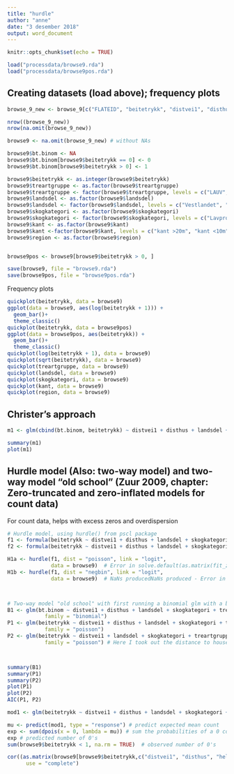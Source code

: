 ```yaml
---
title: "hurdle"
author: "anne"
date: "3 desember 2018"
output: word_document
---
```


```r
knitr::opts_chunk$set(echo = TRUE)
```


```r

load("processdata/browse9.rda")
load("processdata/browse9pos.rda")

```


## Creating datasets (load above); frequency plots
```r
browse_9_new <- browse_9[c("FLATEID", "beitetrykk", "distvei1", "disthus", "landsdel", "skogkategori", "kant", "helling", "hohkatb", "region", "treartgruppe")]
```


```r
nrow((browse_9_new))
nrow(na.omit(browse_9_new)) 

browse9 <- na.omit(browse_9_new) # without NAs

```


```r
browse9$bt.binom <- NA
browse9$bt.binom[browse9$beitetrykk == 0] <- 0
browse9$bt.binom[browse9$beitetrykk > 0] <- 1

browse9$beitetrykk <- as.integer(browse9$beitetrykk)
browse9$treartgruppe <- as.factor(browse9$treartgruppe)
browse9$treartgruppe <- factor(browse9$treartgruppe, levels = c("LAUV", "ROS", "FURU"))
browse9$landsdel <- as.factor(browse9$landsdel)
browse9$landsdel <- factor(browse9$landsdel, levels = c("Vestlandet", "Midt-Norge", "Nord-Norge", "Sørlandet", "Østlandet-vest", "Østlandet-Øst"))
browse9$skogkategori <- as.factor(browse9$skogkategori)
browse9$skogkategori <- factor(browse9$skogkategori, levels = c("Lavproduktiv_eldreskog", "Høyproduktiv_eldreskog", "Høyproduktiv_ungskog",   "Lavproduktiv_ungskog",   "Uproduktiv_skog"))
browse9$kant <- as.factor(browse9$kant)
browse9$kant <-factor(browse9$kant, levels = c("kant >20m", "kant <10m", "kant 10-20m", "mangler kant")) 
browse9$region <- as.factor(browse9$region)


browse9pos <- browse9[browse9$beitetrykk > 0, ]

save(browse9, file = "browse9.rda")
save(browse9pos, file = "browse9pos.rda")

```




Frequency plots

```r

quickplot(beitetrykk, data = browse9)
ggplot(data = browse9, aes(log(beitetrykk + 1))) +
  geom_bar()+
  theme_classic()
quickplot(beitetrykk, data = browse9pos)
ggplot(data = browse9pos, aes(beitetrykk)) +
  geom_bar()+
  theme_classic()
quickplot(log(beitetrykk + 1), data = browse9)
quickplot(sqrt(beitetrykk), data = browse9)
quickplot(treartgruppe, data = browse9)
quickplot(landsdel, data = browse9)
quickplot(skogkategori, data = browse9)
quickplot(kant, data = browse9)
quickplot(region, data = browse9)

```



## Christer's approach

```r
m1 <- glm(cbind(bt.binom, beitetrykk) ~ distvei1 + disthus + landsdel + skogkategori + kant + helling + hohkatb + treartgruppe, family = "binomial", data = browse9) # Not sure, if I used the variables you (Christer) were thinking of for the respose, but now it workds at least.

summary(m1)
plot(m1)
```




## Hurdle model (Also: two-way model) and two-way model "old school" (Zuur 2009, chapter: Zero-truncated and zero-inflated models for count data)
For count data, helps with excess zeros and overdispersion

```r

# Hurdle model, using hurdle() from pscl package
f1 <- formula(beitetrykk ~ distvei1 + disthus + landsdel + skogkategori + kant + helling + hohkatb + treartgruppe)
f2 <- formula(beitetrykk ~ distvei1 + disthus + landsdel + skogkategori + kant + helling + hohkatb + treartgruppe | distvei1 + disthus + landsdel + skogkategori + kant + helling + hohkatb + treartgruppe) # This is the same as in f1: The first part before the | is for the binomial model, the second part is for the poission or negative binomial model, and it is possible to use different explanatories but when only one part is specified as in f1, both models are run with the same explanatories. Both parts are run after each other in the hurdle function. And as I understood it from the book, there is no need to use a binomial reponse, they use a normal count response in their example as well.

H1a <- hurdle(f1, dist = "poisson", link = "logit", 
              data = browse9)  # Error in solve.default(as.matrix(fit_zero$hessian)) : system is computationally singular: reciprocal condition number = 1.25111e-20
H1b <- hurdle(f1, dist = "negbin", link = "logit", 
              data = browse9)  # NaNs producedNaNs produced - Error in solve.default(as.matrix(fit_zero$hessian)) : system is computationally singular: reciprocal condition number = 1.25111e-20



# Two-way model "old school" with first running a binomial glm with a binomial respose (browsing yes/no), then running a poisson glm 
B1 <- glm(bt.binom ~ distvei1 + disthus + landsdel + skogkategori + treartgruppe + kant + helling + hohkatb, data = browse9,
            family = "binomial")
P1 <- glm(beitetrykk ~ distvei1 + disthus + landsdel + skogkategori + treartgruppe + kant + helling + hohkatb, data = browse9pos,
            family = "poisson") 
P2 <- glm(beitetrykk ~ distvei1 + landsdel + skogkategori + treartgruppe + kant + helling + hohkatb, data = browse9pos,
            family = "poisson") # Here I took out the distance to house, because it was not significant. However, when comparing both AIC, the models barely differ.



summary(B1)
summary(P1)
summary(P2)
plot(P1)
plot(P2)
AIC(P1, P2)

```




```r
mod1 <- glm(beitetrykk ~ distvei1 + disthus + landsdel + skogkategori + kant + helling + hohkatb + treartgruppe, family = "poisson", data = browse9)

mu <- predict(mod1, type = "response") # predict expected mean count
exp <- sum(dpois(x = 0, lambda = mu)) # sum the probabilities of a 0 count for each mean
exp # predicted number of 0's
sum(browse9$beitetrykk < 1, na.rm = TRUE)  # observed number of 0's

```

```r

cor((as.matrix(browse9[browse9$beitetrykk,c("distvei1", "disthus", "helling")])),
      use = "complete")
```

























